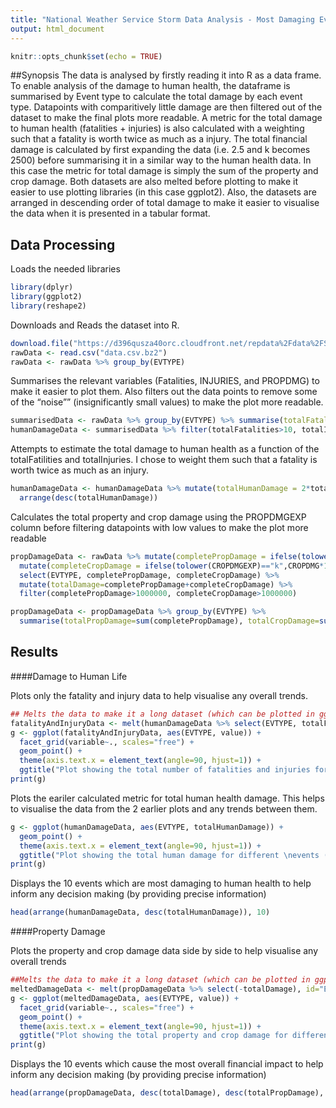 ```yaml
---
title: "National Weather Service Storm Data Analysis - Most Damaging Event Types"
output: html_document
---
```


```r
knitr::opts_chunk$set(echo = TRUE)
```

##Synopsis
The data is analysed by firstly reading it into R as a data frame. To enable analysis of the damage to human health, the dataframe is summarised by Event type to calculate the total damage by each event type. Datapoints with comparitively little damage are then filtered out of the dataset to make the final plots more readable. A metric for the total damage to human health (fatalities + injuries) is also calculated with a weighting such that a fatality is worth twice as much as a injury. The total financial damage is calculated by first expanding the data (i.e. 2.5 and k becomes 2500) before summarising it in a similar way to the human health data. In this case the metric for total damage is simply the sum of the property and crop damage. Both datasets are also melted before plotting to make it easier to use plotting libraries (in this case ggplot2). Also, the datasets are arranged in descending order of total damage to make it easier to visualise the data when it is presented in a tabular format.

## Data Processing
Loads the needed libraries
```r
library(dplyr)
library(ggplot2)
library(reshape2)
```

Downloads and Reads the dataset into R.
```r
download.file("https://d396qusza40orc.cloudfront.net/repdata%2Fdata%2FStormData.csv.bz2", "data.csv.bz2")
rawData <- read.csv("data.csv.bz2")
rawData <- rawData %>% group_by(EVTYPE) 
```

Summarises the relevant variables (Fatalities, INJURIES, and PROPDMG) to make it easier to plot them. Also filters out the data points to remove some of the "noise"" (insignificantly small values) to make the plot more readable.
```r
summarisedData <- rawData %>% group_by(EVTYPE) %>% summarise(totalFatalities = sum(FATALITIES), totalInjuries = sum(INJURIES))
humanDamageData <- summarisedData %>% filter(totalFatalities>10, totalInjuries>10)
```


Attempts to estimate the total damage to human health as a function of the totalFatilities and totalInjuries. I chose to weight them such that a fatality is worth twice as much as an injury.
```r
humanDamageData <- humanDamageData %>% mutate(totalHumanDamage = 2*totalFatalities + totalInjuries) %>% 
  arrange(desc(totalHumanDamage))
```

Calculates the total property and crop damage using the PROPDMGEXP column before filtering datapoints with low values to make the plot more readable
```r
propDamageData <- rawData %>% mutate(completePropDamage = ifelse(tolower(PROPDMGEXP)=="k",PROPDMG*1000,ifelse(tolower(PROPDMGEXP)=="m", PROPDMG*1000000, ifelse(tolower(PROPDMGEXP)=="b",PROPDMG*1000000000,PROPDMG)))) %>%
  mutate(completeCropDamage = ifelse(tolower(CROPDMGEXP)=="k",CROPDMG*1000,ifelse(tolower(CROPDMGEXP)=="m", CROPDMG*1000000, ifelse(tolower(CROPDMGEXP)=="b",CROPDMG*1000000000,CROPDMG)))) %>%
  select(EVTYPE, completePropDamage, completeCropDamage) %>%
  mutate(totalDamage=completePropDamage+completeCropDamage) %>%
  filter(completePropDamage>1000000, completeCropDamage>1000000) 

propDamageData <- propDamageData %>% group_by(EVTYPE) %>%
  summarise(totalPropDamage=sum(completePropDamage), totalCropDamage=sum(completeCropDamage), totalDamage=sum(totalDamage))
```

## Results

####Damage to Human Life

Plots only the fatality and injury data to help visualise any overall trends.
```r
## Melts the data to make it a long dataset (which can be plotted in ggplot2)
fatalityAndInjuryData <- melt(humanDamageData %>% select(EVTYPE, totalFatalities, totalInjuries), id="EVTYPE")
g <- ggplot(fatalityAndInjuryData, aes(EVTYPE, value)) +
  facet_grid(variable~., scales="free") +
  geom_point() +
  theme(axis.text.x = element_text(angle=90, hjust=1)) +
  ggtitle("Plot showing the total number of fatalities and injuries for different events")
print(g)
```

Plots the eariler calculated metric for total human health damage. This helps to visualise the data from the 2 earlier plots and any trends between them.
```r
g <- ggplot(humanDamageData, aes(EVTYPE, totalHumanDamage)) +
  geom_point() + 
  theme(axis.text.x = element_text(angle=90, hjust=1)) +
  ggtitle("Plot showing the total human damage for different \nevents (based on the earlier calculated metric)")
print(g)
```

Displays the 10 events which are most damaging to human health to help inform any decision making (by providing precise information)
```r
head(arrange(humanDamageData, desc(totalHumanDamage)), 10)
```

####Property Damage

Plots the property and crop damage data side by side to help visualise any overall trends
```r
##Melts the data to make it a long dataset (which can be plotted in ggplot2)
meltedDamageData <- melt(propDamageData %>% select(-totalDamage), id="EVTYPE")
g <- ggplot(meltedDamageData, aes(EVTYPE, value)) +
  facet_grid(variable~., scales="free") +
  geom_point() +
  theme(axis.text.x = element_text(angle=90, hjust=1)) +
  ggtitle("Plot showing the total property and crop damage for different events")
print(g)
```

Displays the 10 events which cause the most overall financial impact to help inform any decision making (by providing precise information)
```r
head(arrange(propDamageData, desc(totalDamage), desc(totalPropDamage), desc(totalCropDamage)),10)
```

